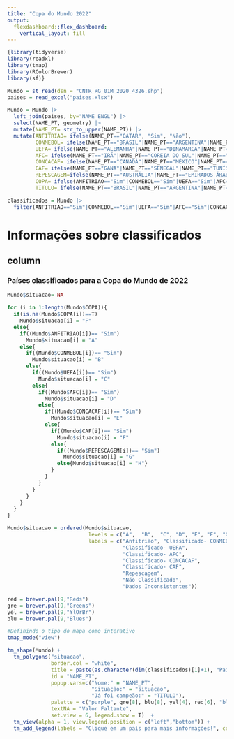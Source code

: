 ```yaml
---
title: "Copa do Mundo 2022"
output: 
  flexdashboard::flex_dashboard:
    vertical_layout: fill
---
```


```r
{library(tidyverse)
library(readxl)
library(tmap)
library(RColorBrewer)
library(sf)}

Mundo = st_read(dsn = "CNTR_RG_01M_2020_4326.shp")
paises = read_excel("paises.xlsx")

Mundo = Mundo |>
  left_join(paises, by="NAME_ENGL") |> 
  select(NAME_PT, geometry) |> 
  mutate(NAME_PT= str_to_upper(NAME_PT)) |> 
  mutate(ANFITRIAO= ifelse(NAME_PT=="QATAR", "Sim", "Não"), 
         CONMEBOL= ifelse(NAME_PT=="BRASIL"|NAME_PT=="ARGENTINA"|NAME_PT=="EQUADOR"|NAME_PT=="URUGUAI", "Sim", "Não"), 
         UEFA= ifelse(NAME_PT=="ALEMANHA"|NAME_PT=="DINAMARCA"|NAME_PT=="FRANÇA"|NAME_PT=="BÉLGICA"|NAME_PT=="CROÁCIA"|NAME_PT=="SÉRVIA"|NAME_PT=="ESPANHA"|NAME_PT=="REINO UNIDO"|NAME_PT=="SUÍÇA"|NAME_PT=="HOLANDA"|NAME_PT=="PORTUGAL"|NAME_PT=="POLÔNIA", "Sim", "Não"),
         AFC= ifelse(NAME_PT=="IRÃ"|NAME_PT=="COREIA DO SUL"|NAME_PT=="JAPÃO"|NAME_PT=="ARÁBIA SAUDITA", "Sim", "Não"),
         CONCACAF= ifelse(NAME_PT=="CANADÁ"|NAME_PT=="MÉXICO"|NAME_PT=="ESTADOS UNIDOS", "Sim", "Não"),
         CAF= ifelse(NAME_PT=="GANA"|NAME_PT=="SENEGAL"|NAME_PT=="TUNÍSIA"|NAME_PT=="MARROCOS"|NAME_PT=="CAMARÕES", "Sim", "Não"),
         REPESCAGEM=ifelse(NAME_PT=="AUSTRÁLIA"|NAME_PT=="EMIRADOS ÁRABES UNIDOS"|NAME_PT=="PERU"|NAME_PT=="NOVA ZELÂNDIA"|NAME_PT=="COSTA RICA", "Sim", "Não"),
         COPA= ifelse(ANFITRIAO=="Sim"|CONMEBOL=="Sim"|UEFA=="Sim"|AFC=="Sim"|CONCACAF=="Sim", "Sim", "Não"),
         TITULO= ifelse(NAME_PT=="BRASIL"|NAME_PT=="ARGENTINA"|NAME_PT=="URUGUAI"|NAME_PT=="ALEMANHA"|NAME_PT=="ITÁLIA"|NAME_PT=="FRANÇA"|NAME_PT=="ESPANHA"|NAME_PT=="REINO UNIDO", "Sim", "Não"))

classificados = Mundo |> 
  filter(ANFITRIAO=="Sim"|CONMEBOL=="Sim"|UEFA=="Sim"|AFC=="Sim"|CONCACAF=="Sim"|CAF=="Sim")

```

Informações sobre classificados 
=======================================================================

column {data-width=500, .tabset}
-----------------------------------------------------------------------

### Países classificados para a Copa do Mundo de 2022

```r
Mundo$situacao= NA

for (i in 1:length(Mundo$COPA)){
  if(is.na(Mundo$COPA[i])==T) 
    Mundo$situacao[i] = "F"
  else{
    if((Mundo$ANFITRIAO[i])== "Sim")
      Mundo$situacao[i] = "A"
    else{
      if((Mundo$CONMEBOL[i])== "Sim")
        Mundo$situacao[i] = "B"
      else{
        if((Mundo$UEFA[i])== "Sim")
          Mundo$situacao[i] = "C"
        else{
          if((Mundo$AFC[i])== "Sim")
            Mundo$situacao[i] = "D"
          else{
            if((Mundo$CONCACAF[i])== "Sim")
              Mundo$situacao[i] = "E"
            else{
              if((Mundo$CAF[i])== "Sim")
                Mundo$situacao[i] = "F"
              else{
                if((Mundo$REPESCAGEM[i])== "Sim")
                  Mundo$situacao[i] = "G"
                else{Mundo$situacao[i] = "H"}
              }
            }
          }
        }
      }
    }  
  }
}

Mundo$situacao = ordered(Mundo$situacao, 
                          levels = c("A",  "B",  "C", "D", "E", "F", "G", "H", "I"),
                          labels = c("Anfitrião", "Classificado- CONMEBOL",
                                     "Classificado- UEFA", 
                                     "Classificado- AFC", 
                                     "Classificado- CONCACAF",
                                     "Classificado- CAF",
                                     "Repescagem",
                                     "Não Classificado",
                                     "Dados Inconsistentes"))

red = brewer.pal(9,"Reds")
gre = brewer.pal(9,"Greens")
yel = brewer.pal(9,"YlOrBr")
blu = brewer.pal(9,"Blues")

#Definindo o tipo do mapa como interativo
tmap_mode("view")

tm_shape(Mundo) + 
  tm_polygons("situacao",
              border.col = "white",
              title = paste(as.character(dim(classificados)[1]+1), "Países classificados para a Copa do Mundo do Qatar 2022"),
              id = "NAME_PT",
              popup.vars=c("Nome:" = "NAME_PT",
                           "Situação:" = "situacao",
                           "Já foi campeão:" = "TITULO"), 
              palette = c("purple", gre[8], blu[8], yel[4], red[6], "black", yel[8], blu[2], "gray"),
              textNA = "Valor Faltante",
              set.view = 6, legend.show = T)  +
  tm_view(alpha = 1, view.legend.position = c("left","bottom")) +
  tm_add_legend(labels = "Clique em um país para mais informações!", col = "white")

```
